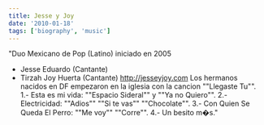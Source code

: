 ```yaml
---
title: Jesse y Joy
date: '2010-01-18'
tags: ['biography', 'music']
---
```


"Duo Mexicano de Pop (Latino) iniciado en 2005
- Jesse Eduardo (Cantante)
- Tirzah Joy Huerta (Cantante)
http://jesseyjoy.com
Los hermanos nacidos en DF empezaron en la iglesia con la cancion ""Llegaste Tu"".
1.- Esta es mi vida: ""Espacio Sideral"" y ""Ya no Quiero"".
2.- Electricidad: ""Adios"" ""Si te vas"" ""Chocolate"".
3.- Con Quien Se Queda El Perro: ""Me voy"" ""Corre"".
4.- Un besito m�s."
